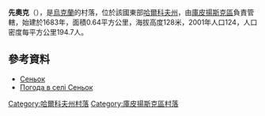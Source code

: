 {{coord|49|35|12|N|37|31|11|E|scale:100000_region:UA|display=title}}

'''先奧克'''（{{lang-uk|Сеньок}}），是[[烏克蘭|烏克蘭]]的村落，位於該國東部[[哈爾科夫州|哈爾科夫州]]，由[[庫皮揚斯克區|庫皮揚斯克區]]負責管轄，始建於1683年，面積0.64平方公里，海拔高度128米，2001年人口124，人口密度每平方公里194.7人。

==參考資料==
* [http://w1.c1.rada.gov.ua/pls/z7502/A005?rdat1=09.01.2009&rf7571=33617 Сеньок]{{dead link|date=2017年11月 |bot=InternetArchiveBot |fix-attempted=yes }}
* [http://weather.in.ua/ua/har'kovskaja/23638 Погода в селі Сеньок]{{Wayback|url=http://weather.in.ua/ua/har'kovskaja/23638 |date=20160323034935 }}

{{DEFAULTSORT:Сеньок}}
[[Category:哈爾科夫州村落|Category:哈爾科夫州村落]]
[[Category:庫皮揚斯克區村落|Category:庫皮揚斯克區村落]]


{{Kharkiv-geo-stub}}